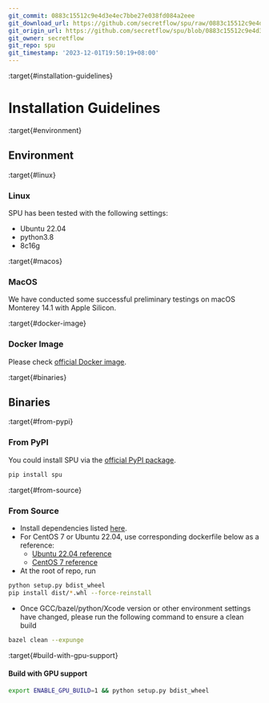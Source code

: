 ```yaml
---
git_commit: 0883c15512c9e4d3e4ec7bbe27e038fd084a2eee
git_download_url: https://github.com/secretflow/spu/raw/0883c15512c9e4d3e4ec7bbe27e038fd084a2eee/docs/getting_started/install.rst
git_origin_url: https://github.com/secretflow/spu/blob/0883c15512c9e4d3e4ec7bbe27e038fd084a2eee/docs/getting_started/install.rst
git_owner: secretflow
git_repo: spu
git_timestamp: '2023-12-01T19:50:19+08:00'
---
```


:target{#installation-guidelines}

# Installation Guidelines

:target{#environment}

## Environment

:target{#linux}

### Linux

SPU has been tested with the following settings:

- Ubuntu 22.04
- python3.8
- 8c16g

:target{#macos}

### MacOS

We have conducted some successful preliminary testings on
macOS Monterey 14.1 with Apple Silicon.

:target{#docker-image}

### Docker Image

Please check [official Docker image](https://hub.docker.com/r/secretflow/ubuntu-base-ci).

:target{#binaries}

## Binaries

:target{#from-pypi}

### From PyPI

You could install SPU via the [official PyPI package](https://pypi.org/project/spu/).

```bash
pip install spu
```

:target{#from-source}

### From Source

- Install dependencies listed [here](#CONTRIBUTING.md#prerequisite).
- For CentOS 7 or Ubuntu 22.04, use corresponding dockerfile below as a reference:
  - [Ubuntu 22.04 reference](https://github.com/secretflow/devtools/blob/main/dockerfiles/ubuntu-base-ci.DockerFile)
  - [CentOS 7 reference](https://github.com/secretflow/devtools/blob/main/dockerfiles/release-ci.DockerFile)
- At the root of repo, run

```bash
python setup.py bdist_wheel
pip install dist/*.whl --force-reinstall
```

- Once GCC/bazel/python/Xcode version or other environment settings have changed, please run the following command to ensure a clean build

```bash
bazel clean --expunge
```

:target{#build-with-gpu-support}

#### Build with GPU support

```bash
export ENABLE_GPU_BUILD=1 && python setup.py bdist_wheel
```

